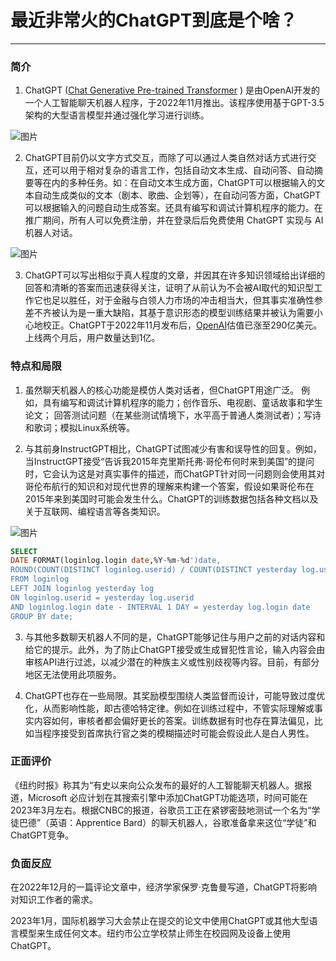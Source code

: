 

# 最近非常火的ChatGPT到底是个啥？

***

### 简介
1. ChatGPT ([Chat Generative Pre-trained Transformer](https://openai.com/blog/chatgpt/ "Chat Generative Pre-trained Transformer") ) 是由OpenAI开发的一个人工智能聊天机器人程序，于2022年11月推出。该程序使用基于GPT-3.5架构的大型语言模型并通过强化学习进行训练。


![图片](001.png)

2. ChatGPT目前仍以文字方式交互，而除了可以通过人类自然对话方式进行交互，还可以用于相对复杂的语言工作，包括自动文本生成、自动问答、自动摘要等在内的多种任务。如：在自动文本生成方面，ChatGPT可以根据输入的文本自动生成类似的文本（剧本、歌曲、企划等），在自动问答方面，ChatGPT可以根据输入的问题自动生成答案。还具有编写和调试计算机程序的能力。在推广期间，所有人可以免费注册，并在登录后后免费使用 ChatGPT 实现与 AI 机器人对话。

![图片](002.png)

3. ChatGPT可以写出相似于真人程度的文章，并因其在许多知识领域给出详细的回答和清晰的答案而迅速获得关注，证明了从前认为不会被AI取代的知识型工作它也足以胜任，对于金融与白领人力市场的冲击相当大，但其事实准确性参差不齐被认为是一重大缺陷，其基于意识形态的模型训练结果并被认为需要小心地校正。ChatGPT于2022年11月发布后，[OpenAI](https://openai.com/ "OpenAI")估值已涨至290亿美元。上线两个月后，用户数量达到1亿。

### 特点和局限
1. 虽然聊天机器人的核心功能是模仿人类对话者，但ChatGPT用途广泛。 例如，具有编写和调试计算机程序的能力；创作音乐、电视剧、童话故事和学生论文； 回答测试问题（在某些测试情境下，水平高于普通人类测试者）；写诗和歌词；模拟Linux系统等。

2. 与其前身InstructGPT相比，ChatGPT试图减少有害和误导性的回复。例如，当InstructGPT接受“告诉我2015年克里斯托弗·哥伦布何时来到美国”的提问时，它会认为这是对真实事件的描述，而ChatGPT针对同一问题则会使用其对哥伦布航行的知识和对现代世界的理解来构建一个答案，假设如果哥伦布在2015年来到美国时可能会发生什么。ChatGPT的训练数据包括各种文档以及关于互联网、编程语言等各类知识。

![图片](003.png)

```sql
SELECT
DATE FORMAT(loginlog.login date,%Y-%m-%d')date,
ROUND(COUNT(DISTINCT loginlog.userid) / COUNT(DISTINCT yesterday log.userid)* 100, 2) AS retention rate
FROM loginlog
LEFT JOIN loginlog yesterday log
ON loginlog.userid = yesterday log.userid
AND loginlog.login date - INTERVAL 1 DAY = yesterday log.login date
GROUP BY date;
```

3. 与其他多数聊天机器人不同的是，ChatGPT能够记住与用户之前的对话内容和给它的提示。此外，为了防止ChatGPT接受或生成冒犯性言论，输入内容会由审核API进行过滤，以减少潜在的种族主义或性别歧视等内容。目前，有部分地区无法使用此项服务。

4. ChatGPT也存在一些局限。其奖励模型围绕人类监督而设计，可能导致过度优化，从而影响性能，即古德哈特定律。例如在训练过程中，不管实际理解或事实内容如何，审核者都会偏好更长的答案。训练数据有时也存在算法偏见，比如当程序接受到首席执行官之类的模糊描述时可能会假设此人是白人男性。

### 正面评价
《纽约时报》称其为“有史以来向公众发布的最好的人工智能聊天机器人。据报道，Microsoft 必应计划在其搜索引擎中添加ChatGPT功能选项，时间可能在2023年3月左右。根据CNBC的报道，谷歌员工正在紧锣密鼓地测试一个名为“学徒巴德”（英语：Apprentice Bard）的聊天机器人，谷歌准备拿来这位“学徒”和ChatGPT竞争。

### 负面反应
在2022年12月的一篇评论文章中，经济学家保罗·克鲁曼写道，ChatGPT将影响对知识工作者的需求。

2023年1月，国际机器学习大会禁止在提交的论文中使用ChatGPT或其他大型语言模型来生成任何文本。纽约市公立学校禁止师生在校园网及设备上使用ChatGPT。